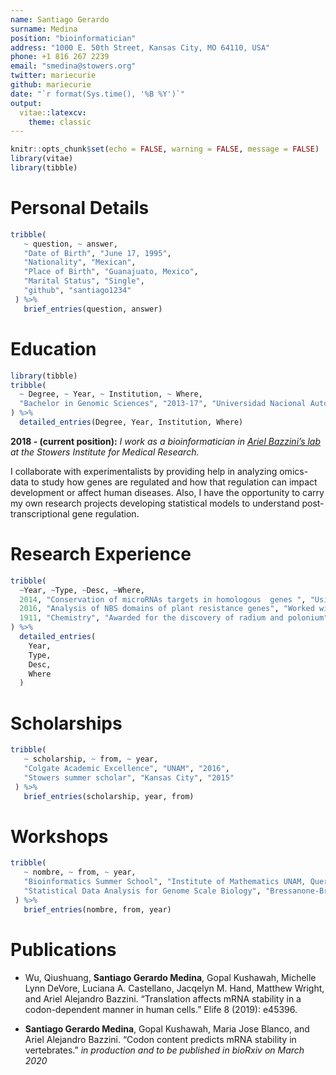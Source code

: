 ```yaml
---
name: Santiago Gerardo
surname: Medina
position: "bioinformatician"
address: "1000 E. 50th Street, Kansas City, MO 64110, USA"
phone: +1 816 267 2239
email: "smedina@stowers.org"
twitter: mariecurie
github: mariecurie
date: "`r format(Sys.time(), '%B %Y')`"
output: 
  vitae::latexcv:
    theme: classic
---
```


```r
knitr::opts_chunk$set(echo = FALSE, warning = FALSE, message = FALSE)
library(vitae)
library(tibble)
```

# Personal Details

```r
tribble(
   ~ question, ~ answer,
   "Date of Birth", "June 17, 1995",
   "Nationality", "Mexican",
   "Place of Birth", "Guanajuato, Mexico",
   "Marital Status", "Single",
   "github", "santiago1234"
 ) %>%
   brief_entries(question, answer)
```

# Education

```r
library(tibble)
tribble(
  ~ Degree, ~ Year, ~ Institution, ~ Where,
  "Bachelor in Genomic Sciences", "2013-17", "Universidad Nacional Autónoma de México", "Léon, Mexico"
) %>% 
  detailed_entries(Degree, Year, Institution, Where)
```

**2018 - (current position):** *I work as a bioinformatician in [Ariel Bazzini's lab](https://research.stowers.org/bazzinilab/) at the Stowers Institute for Medical Research.*

I collaborate with experimentalists by providing help in analyzing omics-data to study how genes are regulated and how that regulation can impact development or affect human diseases. Also, I have the opportunity to carry my own research projects developing statistical models to understand post-transcriptional gene regulation.

# Research Experience

```r
tribble(
  ~Year, ~Type, ~Desc, ~Where,
  2014, "Conservation of microRNAs targets in homologous  genes ", "Using microarrays and RNA-seq data I evaluated if the microRNA’s target sites of homologous genes were conserved and also the conservation of expression pattern due to microRNA effect.", "undergraduate summer research, National Laboratory of Genomics for Biodiversity, Mexico, under the supervision of Dr. Cei Abreu",
  2016, "Analysis of NBS domains of plant resistance genes", "Worked with Dr. Carmen Gomez, I identified the NBS domains of plant resistance using bioinformatics approaches (blast and HMMER) of 30 plant genomes and I did phylogenomics analysis of this domains to understand the evolution of these genes.","unam, leon",
  1911, "Chemistry", "Awarded for the discovery of radium and polonium", "langebio"
) %>% 
  detailed_entries(
    Year, 
    Type,
    Desc,
    Where
  )
```

# Scholarships

```r
tribble(
   ~ scholarship, ~ from, ~ year,
   "Colgate Academic Excellence", "UNAM", "2016",
   "Stowers summer scholar", "Kansas City", "2015"
 ) %>%
   brief_entries(scholarship, year, from)
```

# Workshops

```r
tribble(
   ~ nombre, ~ from, ~ year,
   "Bioinformatics Summer School", "Institute of Mathematics UNAM, Querétaro", "2016",
   "Statistical Data Analysis for Genome Scale Biology", "Bressanone-Brixen", "2017"
 ) %>%
   brief_entries(nombre, from, year)
```


# Publications

* Wu, Qiushuang, **Santiago Gerardo Medina**, Gopal Kushawah, Michelle Lynn DeVore, Luciana A. Castellano, Jacqelyn M. Hand, Matthew Wright, and Ariel Alejandro Bazzini. "Translation affects mRNA stability in a codon-dependent manner in human cells." Elife 8 (2019): e45396.

* **Santiago Gerardo Medina**, Gopal Kushawah, Maria Jose Blanco, and Ariel Alejandro Bazzini. "Codon content predicts mRNA stability in vertebrates." *in production and to be published in bioRxiv on March 2020*
